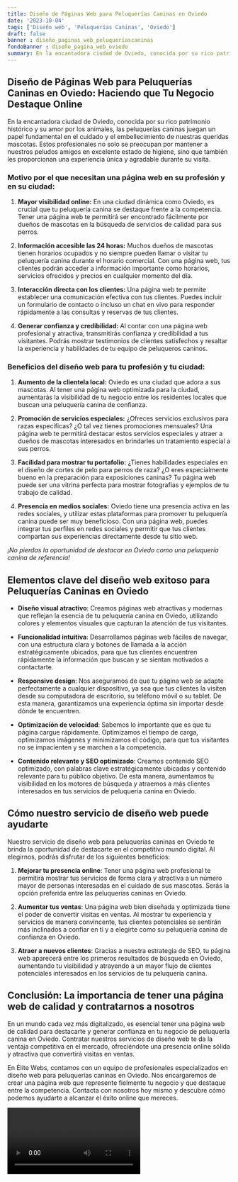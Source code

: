 ```yaml
---
title: Diseño de Páginas Web para Peluquerías Caninas en Oviedo
date: '2023-10-04'
tags: ['Diseño web', 'Peluquerías Caninas', 'Oviedo']
draft: false
banner : diseño_paginas_web_peluqueríascaninas
fondoBanner : diseño_pagina_web_oviedo
summary: En la encantadora ciudad de Oviedo, conocida por su rico patrimonio histórico y su amor por los animales, las peluquerías caninas juegan un papel fundamental en el cuidado y el embellecimiento de nuestras queridas mascotas. Estos profesionales no solo se preocupan por mantener a nuestros peludos amigos en excelente estado de higiene, sino que también les proporcionan una experiencia única y agradable durante su visita.
---
```


## Diseño de Páginas Web para Peluquerías Caninas en Oviedo: Haciendo que Tu Negocio Destaque Online

En la encantadora ciudad de Oviedo, conocida por su rico patrimonio histórico y su amor por los animales, las peluquerías caninas juegan un papel fundamental en el cuidado y el embellecimiento de nuestras queridas mascotas. Estos profesionales no solo se preocupan por mantener a nuestros peludos amigos en excelente estado de higiene, sino que también les proporcionan una experiencia única y agradable durante su visita.

### Motivo por el que necesitan una página web en su profesión y en su ciudad:

1. **Mayor visibilidad online:** En una ciudad dinámica como Oviedo, es crucial que tu peluquería canina se destaque frente a la competencia. Tener una página web te permitirá ser encontrado fácilmente por dueños de mascotas en la búsqueda de servicios de calidad para sus perros.

2. **Información accesible las 24 horas:** Muchos dueños de mascotas tienen horarios ocupados y no siempre pueden llamar o visitar tu peluquería canina durante el horario comercial. Con una página web, tus clientes podrán acceder a información importante como horarios, servicios ofrecidos y precios en cualquier momento del día.

3. **Interacción directa con los clientes:** Una página web te permite establecer una comunicación efectiva con tus clientes. Puedes incluir un formulario de contacto o incluso un chat en vivo para responder rápidamente a las consultas y reservas de tus clientes.

4. **Generar confianza y credibilidad:** Al contar con una página web profesional y atractiva, transmitirás confianza y credibilidad a tus visitantes. Podrás mostrar testimonios de clientes satisfechos y resaltar la experiencia y habilidades de tu equipo de peluqueros caninos.

### Beneficios del diseño web para tu profesión y tu ciudad:

1. **Aumento de la clientela local:** Oviedo es una ciudad que adora a sus mascotas. Al tener una página web optimizada para la ciudad, aumentarás la visibilidad de tu negocio entre los residentes locales que buscan una peluquería canina de confianza.

2. **Promoción de servicios especiales:** ¿Ofreces servicios exclusivos para razas específicas? ¿O tal vez tienes promociones mensuales? Una página web te permitirá destacar estos servicios especiales y atraer a dueños de mascotas interesados en brindarles un tratamiento especial a sus perros.

3. **Facilidad para mostrar tu portafolio:** ¿Tienes habilidades especiales en el diseño de cortes de pelo para perros de raza? ¿O eres especialmente bueno en la preparación para exposiciones caninas? Tu página web puede ser una vitrina perfecta para mostrar fotografías y ejemplos de tu trabajo de calidad.

4. **Presencia en medios sociales:** Oviedo tiene una presencia activa en las redes sociales, y utilizar estas plataformas para promover tu peluquería canina puede ser muy beneficioso. Con una página web, puedes integrar tus perfiles en redes sociales y permitir que tus clientes compartan sus experiencias directamente desde tu sitio web.

*¡No pierdas la oportunidad de destacar en Oviedo como una peluquería canina de referencia!*

<GifSeo />

<Cta />

## Elementos clave del diseño web exitoso para Peluquerías Caninas en Oviedo

- **Diseño visual atractivo**: Creamos páginas web atractivas y modernas que reflejan la esencia de tu peluquería canina en Oviedo, utilizando colores y elementos visuales que capturan la atención de tus visitantes.

- **Funcionalidad intuitiva**: Desarrollamos páginas web fáciles de navegar, con una estructura clara y botones de llamada a la acción estratégicamente ubicados, para que tus clientes encuentren rápidamente la información que buscan y se sientan motivados a contactarte.

- **Responsive design**: Nos aseguramos de que tu página web se adapte perfectamente a cualquier dispositivo, ya sea que tus clientes la visiten desde su computadora de escritorio, su teléfono móvil o su tablet. De esta manera, garantizamos una experiencia óptima sin importar desde dónde te encuentren.

- **Optimización de velocidad**: Sabemos lo importante que es que tu página cargue rápidamente. Optimizamos el tiempo de carga, optimizamos imágenes y minimizamos el código, para que tus visitantes no se impacienten y se marchen a la competencia.

- **Contenido relevante y SEO optimizado**: Creamos contenido SEO optimizado, con palabras clave estratégicamente ubicadas y contenido relevante para tu público objetivo. De esta manera, aumentamos tu visibilidad en los motores de búsqueda y atraemos a más clientes interesados en tus servicios de peluquería canina en Oviedo.

## Cómo nuestro servicio de diseño web puede ayudarte

Nuestro servicio de diseño web para peluquerías caninas en Oviedo te brinda la oportunidad de destacarte en el competitivo mundo digital. Al elegirnos, podrás disfrutar de los siguientes beneficios:

1. **Mejorar tu presencia online**: Tener una página web profesional te permitirá mostrar tus servicios de forma clara y atractiva a un número mayor de personas interesadas en el cuidado de sus mascotas. Serás la opción preferida entre las peluquerías caninas en Oviedo.

2. **Aumentar tus ventas**: Una página web bien diseñada y optimizada tiene el poder de convertir visitas en ventas. Al mostrar tu experiencia y servicios de manera convincente, tus clientes potenciales se sentirán más inclinados a confiar en ti y a elegirte como su peluquería canina de confianza en Oviedo.

3. **Atraer a nuevos clientes**: Gracias a nuestra estrategia de SEO, tu página web aparecerá entre los primeros resultados de búsqueda en Oviedo, aumentando tu visibilidad y atrayendo a un mayor flujo de clientes potenciales interesados en los servicios de tu peluquería canina.

## Conclusión: La importancia de tener una página web de calidad y contratarnos a nosotros

En un mundo cada vez más digitalizado, es esencial tener una página web de calidad para destacarte y generar confianza en tu negocio de peluquería canina en Oviedo. Contratar nuestros servicios de diseño web te da la ventaja competitiva en el mercado, ofreciéndote una presencia online sólida y atractiva que convertirá visitas en ventas.

En Élite Webs, contamos con un equipo de profesionales especializados en diseño web para peluquerías caninas en Oviedo. Nos encargaremos de crear una página web que represente fielmente tu negocio y que destaque entre la competencia. Contacta con nosotros hoy mismo y descubre cómo podemos ayudarte a alcanzar el éxito online que mereces.

<Video />

<CtaBot job='Peluquerías Caninas' city='Oviedo'/>

<Gmaps query='Oviedo+españa+maps' />